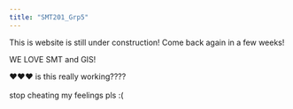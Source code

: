 ```yaml
---
title: "SMT201_Grp5"
---
```


This is website is still under construction! Come back again in a few weeks!

WE LOVE SMT and GIS!

❤️❤️❤️ is this really working????\
\
stop cheating my feelings pls :(
